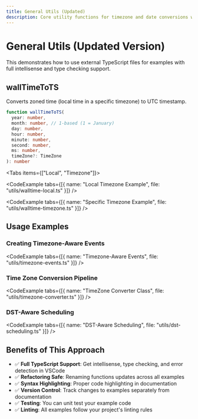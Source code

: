 ```yaml
---
title: General Utils (Updated)
description: Core utility functions for timezone and date conversions with external TypeScript examples
---
```



# General Utils (Updated Version)

This demonstrates how to use external TypeScript files for examples with full intellisense and type checking support.

## wallTimeToTS

Converts zoned time (local time in a specific timezone) to UTC timestamp.

```typescript
function wallTimeToTS(
  year: number,
  month: number, // 1-based (1 = January)
  day: number,
  hour: number,
  minute: number,
  second: number,
  ms: number,
  timeZone?: TimeZone
): number
```

<Tabs items={["Local", "Timezone"]}>
<Tab value="Local">

<CodeExample tabs={[{ name: "Local Timezone Example", file: "utils/walltime-local.ts" }]} />

</Tab>
<Tab value="Timezone">

<CodeExample tabs={[{ name: "Specific Timezone Example", file: "utils/walltime-timezone.ts" }]} />

</Tab>
</Tabs>

## Usage Examples

### Creating Timezone-Aware Events

<CodeExample tabs={[{ name: "Timezone-Aware Events", file: "utils/timezone-events.ts" }]} />

### Time Zone Conversion Pipeline

<CodeExample tabs={[{ name: "TimeZone Converter Class", file: "utils/timezone-converter.ts" }]} />

### DST-Aware Scheduling

<CodeExample tabs={[{ name: "DST-Aware Scheduling", file: "utils/dst-scheduling.ts" }]} />

## Benefits of This Approach

- ✅ **Full TypeScript Support**: Get intellisense, type checking, and error detection in VSCode
- ✅ **Refactoring Safe**: Renaming functions updates across all examples
- ✅ **Syntax Highlighting**: Proper code highlighting in documentation
- ✅ **Version Control**: Track changes to examples separately from documentation
- ✅ **Testing**: You can unit test your example code
- ✅ **Linting**: All examples follow your project's linting rules 